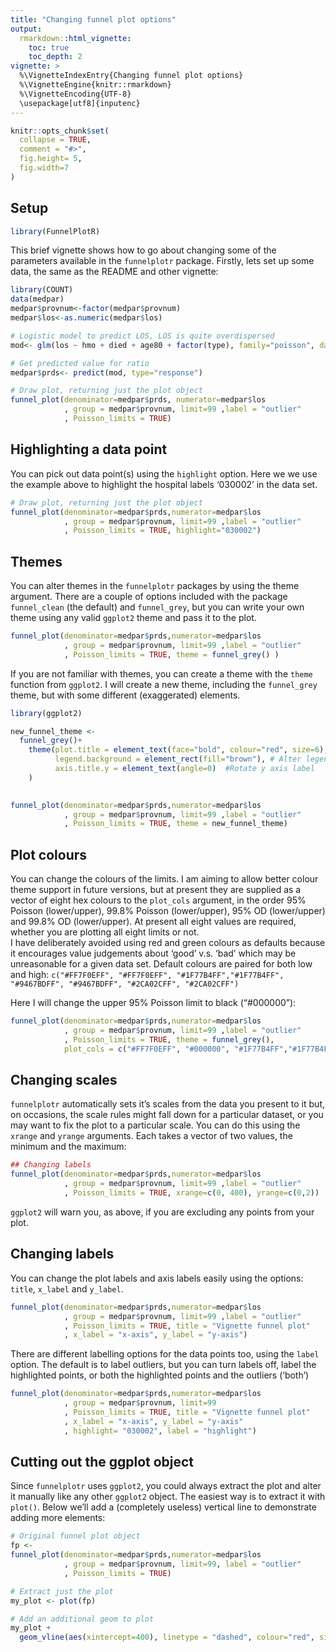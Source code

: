 ```yaml
---
title: "Changing funnel plot options"
output: 
  rmarkdown::html_vignette:
    toc: true
    toc_depth: 2
vignette: >
  %\VignetteIndexEntry{Changing funnel plot options}
  %\VignetteEngine{knitr::rmarkdown}
  %\VignetteEncoding{UTF-8}
  \usepackage[utf8]{inputenc}
---
```


```r
knitr::opts_chunk$set(
  collapse = TRUE,
  comment = "#>",
  fig.height= 5, 
  fig.width=7
)
```

## Setup

```r
library(FunnelPlotR)
```

This brief vignette shows how to go about changing some of the parameters available in the `funnelplotr` package.
Firstly, lets set up some data, the same as the README and other vignette:

```r
library(COUNT)
data(medpar)
medpar$provnum<-factor(medpar$provnum)
medpar$los<-as.numeric(medpar$los)

# Logistic model to predict LOS, LOS is quite overdispersed
mod<- glm(los ~ hmo + died + age80 + factor(type), family="poisson", data=medpar)

# Get predicted value for ratio
medpar$prds<- predict(mod, type="response")

# Draw plot, returning just the plot object
funnel_plot(denominator=medpar$prds, numerator=medpar$los
            , group = medpar$provnum, limit=99 ,label = "outlier"
            , Poisson_limits = TRUE)


```


## Highlighting a data point

You can pick out data point(s) using the `highlight` option.  Here we we use the example above to highlight the hospital labels '030002' in the data set.

```r
# Draw plot, returning just the plot object
funnel_plot(denominator=medpar$prds,numerator=medpar$los
            , group = medpar$provnum, limit=99 ,label = "outlier"
            , Poisson_limits = TRUE, highlight="030002")
```


## Themes

You can alter themes in the `funnelplotr` packages by using the theme argument.  There are a couple of options included with the package `funnel_clean` (the default) and `funnel_grey`, but you can write your own theme using any valid `ggplot2` theme and pass it to the plot.

```r

funnel_plot(denominator=medpar$prds,numerator=medpar$los
            , group = medpar$provnum, limit=99 ,label = "outlier"
            , Poisson_limits = TRUE, theme = funnel_grey() )

```

If you are not familiar with themes, you can create a theme with the `theme` function from `ggplot2`. I will create a new theme, including the `funnel_grey` theme, but with some different (exaggerated) elements.

```r
library(ggplot2)

new_funnel_theme <-
  funnel_grey()+
    theme(plot.title = element_text(face="bold", colour="red", size=6), # Change plot title
          legend.background = element_rect(fill="brown"), # Alter legend background colour
          axis.title.y = element_text(angle=0)  #Rotate y axis label
    )
  

funnel_plot(denominator=medpar$prds,numerator=medpar$los 
            , group = medpar$provnum, limit=99 ,label = "outlier"
            , Poisson_limits = TRUE, theme = new_funnel_theme)

```

## Plot colours

You can change the colours of the limits.  I am aiming to allow better colour theme support in future versions, but at present they are supplied as a vector of eight hex colours to the `plot_cols` argument, in the order 95% Poisson (lower/upper), 99.8% Poisson (lower/upper), 95% OD (lower/upper) and 99.8% OD (lower/upper).  At present all eight values are required, whether you are plotting all eight limits or not.  
I have deliberately avoided using red and green colours as defaults because it encourages value judgements about 'good' v.s. 'bad' which may be unreasonable for a given data set.  Default colours are paired for both low and high: `c("#FF7F0EFF", "#FF7F0EFF", "#1F77B4FF","#1F77B4FF", "#9467BDFF", "#9467BDFF", "#2CA02CFF", "#2CA02CFF")`

Here I will change the upper 95% Poisson limit to black ("#000000"):

```r
funnel_plot(denominator=medpar$prds,numerator=medpar$los 
            , group = medpar$provnum, limit=99 ,label = "outlier"
            , Poisson_limits = TRUE, theme = funnel_grey(),
            plot_cols = c("#FF7F0EFF", "#000000", "#1F77B4FF","#1F77B4FF", "#9467BDFF", "#9467BDFF", "#2CA02CFF", "#2CA02CFF"))
```

## Changing scales

`funnelplotr` automatically sets it's scales from the data you present to it but, on occasions, the scale rules might fall down for a particular dataset, or you may want to fix the plot to a particular scale.  You can do this using the `xrange` and `yrange` arguments.  Each takes a vector of two values, the minimum and the maximum:

```r
## Changing labels
funnel_plot(denominator=medpar$prds,numerator=medpar$los 
            , group = medpar$provnum, limit=99 ,label = "outlier"
            , Poisson_limits = TRUE, xrange=c(0, 400), yrange=c(0,2))

```

`ggplot2` will warn you, as above, if you are excluding any points from your plot.

## Changing labels

You can change the plot labels and axis labels easily using the options: `title`, `x_label` and `y_label`.

```r
funnel_plot(denominator=medpar$prds,numerator=medpar$los 
            , group = medpar$provnum, limit=99 ,label = "outlier"
            , Poisson_limits = TRUE, title = "Vignette funnel plot"
            , x_label = "x-axis", y_label = "y-axis")
```

There are different labelling options for the data points too, using the `label` option.  The default is to label outliers, but you can turn labels off, label the highlighted points, or both the highlighted points and the outliers ('both')

```r
funnel_plot(denominator=medpar$prds,numerator=medpar$los 
            , group = medpar$provnum, limit=99 
            , Poisson_limits = TRUE, title = "Vignette funnel plot"
            , x_label = "x-axis", y_label = "y-axis"
            , highlight= "030002", label = "highlight")
```

## Cutting out the ggplot object

Since `funnelplotr` uses `ggplot2`, you could always extract the plot and alter it manually like any other `ggplot2` object.  The easiest way is to extract it with `plot()`.  Below we'll add a (completely useless) vertical line to demonstrate adding more elements:

```r
# Original funnel plot object
fp <-
funnel_plot(denominator=medpar$prds,numerator=medpar$los
            , group = medpar$provnum, limit=99, label = "outlier"
            , Poisson_limits = TRUE)

# Extract just the plot
my_plot <- plot(fp)

# Add an additional geom to plot
my_plot +
  geom_vline(aes(xintercept=400), linetype = "dashed", colour="red", size=2)

```